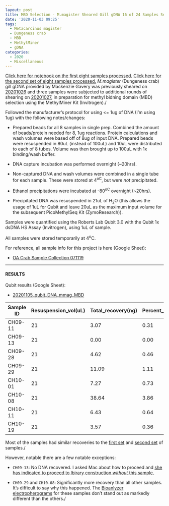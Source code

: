 ```yaml
---
layout: post
title: MBD Selection - M.magister Sheared Gill gDNA 16 of 24 Samples Set 3 of 3
date: '2020-11-03 09:25'
tags:
  - Metacarcinus magister
  - Dungeness crab
  - MBD
  - MethylMiner
  - gDNA
categories:
  - 2020
  - Miscellaneous
---
```

[Click here for notebook on the first eight samples processed.](https://robertslab.github.io/sams-notebook/posts/2020/2020-10-28-MBD-Selection-M.magister-Sheared-Gill-gDNA-8-of-24-Samples-Set-1-of-3.html) [Click here for the second set of eight samples processed.](https://robertslab.github.io/sams-notebook/2020/11/02/MBD-Selection-M.magister-Sheared-Gill-gDNA-8-of-24-Samples-Set-2-of-3.html)  _M.magister_ (Dungeness crab) gill gDNA provided by Mackenzie Gavery was previously sheared on [20201026](https://robertslab.github.io/sams-notebook/2020/10/26/DNA-Shearing-M.magister-gDNA-Shearing-All-Samples-and-Bioanalyzer.html) and three samples were subjected to additional rounds of shearing on [20201027](https://robertslab.github.io/sams-notebook/2020/10/27/DNA-Shearing-M.magister-gDNA-Additional-Shearing-CH05-01_21-CH07-11-and-Bioanalyzer.html), in preparation for methyl bidning domain (MBD) selection using the MethylMiner Kit (Invitrogen)./

Followed the manufacturer's protocol for using \<= 1ug of DNA (I'm using 1ug) with the following notes/changes:

- Prepared beads for all 8 samples in single prep. Combined the amount of beads/protein needed for 8, 1ug reactions. Protein calculations and wash volumes were based off of 8ug of input DNA. Prepared beads were resuspended in 80uL (instead of 100uL) and 10uL were distributed to each of 8 tubes. Volume was then brought up to 100uL with 1x binding/wash buffer.

- DNA capture incubation was performed overnight (~20hrs).

- Non-captured DNA and wash volumes were combined in a single tube for each sample. These were stored at 4<sup>oC</sup>, but were _not_ precipitated.

- Ethanol precipitations were incubated at -80<sup>oC</sup> overnight (~20hrs).

- Precipitated DNA was resuspended in 21uL of H<sub>2</sub>O (this allows the usage of 1uL for Qubit and leave 20uL as the maximum input volume for the subsequent PicoMethylSeq Kit (ZymoResearch)).

Samples were quantified using the Roberts Lab Qubit 3.0 with the Qubit 1x dsDNA HS Assay (Invitrogen), using 1uL of sample.

All samples were stored temporarily at 4<sup>o</sup>C.

For reference, all sample info for this project is here (Google Sheet):

- [OA Crab Sample Collection 071119](https://docs.google.com/spreadsheets/d/1ym0XnYVts98tIUCn0kIaU6VuvqxzV7LoSx9RHwLdiIs/edit#gid=1430155532)


---

#### RESULTS


Qubit results (Google Sheet):

- [20201105_qubit_DNA_mmag_MBD](https://docs.google.com/spreadsheets/d/1WKUE_mKIHShlwEoM28MAqtvJVRLA1pLtejs_O00lW9g/edit?usp=sharing)


| Sample ID | Resuspension_vol(uL) | Total_recovery(ng) | Percent_recovery(%) |
|-----------|----------------------|--------------------|---------------------|
| CH09-11   | 21                   | 3.07               | 0.31                |
| CH09-13   | 21                   | 0.00               | 0.00                |
| CH09-28   | 21                   | 4.62               | 0.46                |
| CH09-29   | 21                   | 11.09              | 1.11                |
| CH10-01   | 21                   | 7.27               | 0.73                |
| CH10-08   | 21                   | 38.64              | 3.86                |
| CH10-11   | 21                   | 6.43               | 0.64                |
| CH10-19   | 21                   | 3.57               | 0.36                |

Most of the samples had similar recoveries to the [first set](https://robertslab.github.io/sams-notebook/posts/2020/2020-10-28-MBD-Selection-M.magister-Sheared-Gill-gDNA-8-of-24-Samples-Set-1-of-3.html) and [second set](https://robertslab.github.io/sams-notebook/2020/11/02/MBD-Selection-M.magister-Sheared-Gill-gDNA-8-of-24-Samples-Set-2-of-3.html) of samples./

However, notable there are a few notable exceptions:

- `CH09-13`: No DNA recovered. I asked Mac about how to proceed and [she has indicated to proceed to lbirary construction _without_ this sample.](https://github.com/RobertsLab/resources/issues/990#issuecomment-722627158)

- `CH09-29` and `CH10-08`: Significantly more recovery than all other samples. It's difficult to say why this happened. The [Bioanlyzer electropherograms](https://robertslab.github.io/sams-notebook/posts/2020/2020-10-26-DNA-Shearing-M.magister-gDNA-Shearing-All-Samples-and-Bioanalyzer.html) for these samples don't stand out as markedly different than the others./
